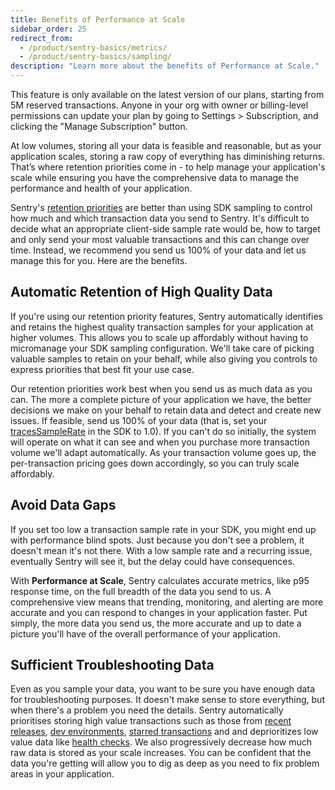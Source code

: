 ```yaml
---
title: Benefits of Performance at Scale
sidebar_order: 25
redirect_from:
  - /product/sentry-basics/metrics/
  - /product/sentry-basics/sampling/
description: "Learn more about the benefits of Performance at Scale."
---
```

<Note>

This feature is only available on the latest version of our plans, starting from 5M reserved transactions. Anyone in your org with owner or billing-level permissions can update your plan by going to Settings > Subscription, and clicking the "Manage Subscription" button.

</Note>

 At low volumes, storing all your data is feasible and reasonable, but as your application scales, storing a raw copy of everything has diminishing returns. That’s where retention priorities come in - to help manage your application's scale while ensuring you have the comprehensive data to manage the performance and health of your application.
 
Sentry's [retention priorities](/product/performance/performance-at-scale/#retention-priorities) are better than using SDK sampling to control how much and which transaction data you send to Sentry. It's difficult to decide what an appropriate client-side sample rate would be, how to target and only send your most valuable transactions and this can change over time. Instead, we recommend you send us 100% of your data and let us manage this for you. Here are the benefits.


## Automatic Retention of High Quality Data

If you're using our retention priority features, Sentry automatically identifies and retains the highest quality transaction samples for your application at higher volumes. This allows you to scale up affordably without having to micromanage your SDK sampling configuration. We'll take care of picking valuable samples to retain on your behalf, while also giving you controls to express priorities that best fit your use case.

Our retention priorities work best when you send us as much data as you can. The more a complete picture of your application we have, the better decisions we make on your behalf to retain data and detect and create new issues. If feasible, send us 100% of your data (that is, set your [tracesSampleRate](/platform-redirect/?next=/performance/) in the SDK to 1.0). If you can't do so initially, the system will operate on what it can see and when you purchase more transaction volume we'll adapt automatically. As your transaction volume goes up, the per-transaction pricing goes down accordingly, so you can truly scale affordably.

## Avoid Data Gaps

If you set too low a transaction sample rate in your SDK, you might end up with performance blind spots. Just because you don't see a problem, it doesn't mean it's not there. With a low sample rate and a recurring issue, eventually Sentry will see it, but the delay could have consequences.

With **Performance at Scale**, Sentry calculates accurate metrics, like p95 response time, on the full breadth of the data you send to us. A comprehensive view means that trending, monitoring, and alerting are more accurate and you can respond to changes in your application faster. Put simply, the more data you send us, the more accurate and up to date a picture you'll have of the overall performance of your application.

## Sufficient Troubleshooting Data

Even as you sample your data, you want to be sure you have enough data for troubleshooting purposes. It doesn't make sense to store everything, but when there's a problem you need the details. Sentry automatically prioritises storing high value transactions such as those from [recent releases](/product/data-management-settings/dynamic-sampling/##latest-release), [dev environments](/product/data-management-settings/dynamic-sampling/##dev-environments), [starred transactions](/product/data-management-settings/dynamic-sampling/##starred-transactions) and and deprioritizes low value data like [health checks](/product/data-management-settings/dynamic-sampling/##health-checks). We also progressively decrease how much raw data is stored as your scale increases. You can be confident that the data you're getting will allow you to dig as deep as you need to fix problem areas in your application.
